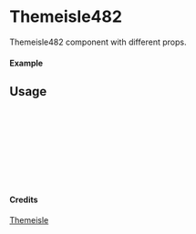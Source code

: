 
<Meta of={Themeisle482} title="Themeisle/Themeisle482" />

# Themeisle482

Themeisle482 component with different props.

#### Example

<Canvas of={Themeisle482.Primary} />

## Usage

```ts
import { Themeisle482 } from "yadl-ui";

const Example = () => {
  return (
      <Themeisle482 />
  );
};

export default Example;
```

#### Credits
[Themeisle](https://themeisle.com/illustrations)
